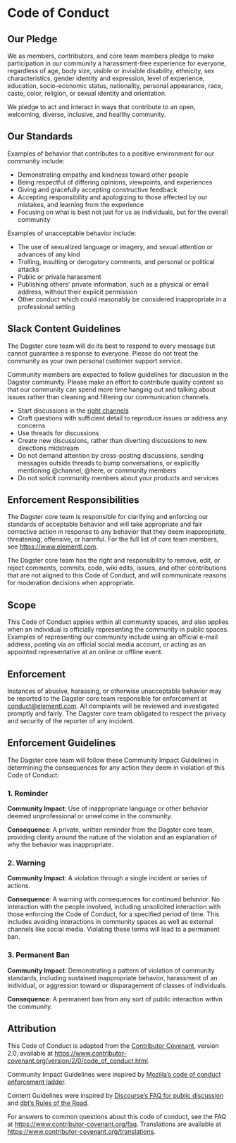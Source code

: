 # Code of Conduct

## Our Pledge

We as members, contributors, and core team members pledge to make participation in our community a harassment-free experience for everyone, regardless of age, body size, visible or invisible disability, ethnicity, sex characteristics, gender identity and expression, level of experience, education, socio-economic status, nationality, personal appearance, race, caste, color, religion, or sexual identity and orientation.

We pledge to act and interact in ways that contribute to an open, welcoming, diverse, inclusive, and healthy community.

## Our Standards

Examples of behavior that contributes to a positive environment for our community include:

- Demonstrating empathy and kindness toward other people
- Being respectful of differing opinions, viewpoints, and experiences
- Giving and gracefully accepting constructive feedback
- Accepting responsibility and apologizing to those affected by our mistakes, and learning from the experience
- Focusing on what is best not just for us as individuals, but for the overall community

Examples of unacceptable behavior include:

- The use of sexualized language or imagery, and sexual attention or advances of any kind
- Trolling, insulting or derogatory comments, and personal or political attacks
- Public or private harassment
- Publishing others’ private information, such as a physical or email address, without their explicit permission
- Other conduct which could reasonably be considered inappropriate in a professional setting

## Slack Content Guidelines

The Dagster core team will do its best to respond to every message but cannot guarantee a response to everyone. Please do not treat the community as your own personal customer support service.

Community members are expected to follow guidelines for discussion in the Dagster community. Please make an effort to contribute quality content so that our community can spend more time hanging out and talking about issues rather than cleaning and filtering our communication channels.

- Start discussions in the [right channels](https://app.slack.com/client/TCDGQDUKF/browse-channels)
- Craft questions with sufficient detail to reproduce issues or address any concerns
- Use threads for discussions
- Create new discussions, rather than diverting discussions to new directions midstream
- Do not demand attention by cross-posting discussions, sending messages outside threads to bump conversations, or explicitly mentioning @channel, @here, or community members
- Do not solicit community members about your products and services

## Enforcement Responsibilities

The Dagster core team is responsible for clarifying and enforcing our standards of acceptable behavior and will take appropriate and fair corrective action in response to any behavior that they deem inappropriate, threatening, offensive, or harmful. For the full list of core team members, see <https://www.elementl.com>.

The Dagster core team has the right and responsibility to remove, edit, or reject comments, commits, code, wiki edits, issues, and other contributions that are not aligned to this Code of Conduct, and will communicate reasons for moderation decisions when appropriate.

## Scope

This Code of Conduct applies within all community spaces, and also applies when an individual is officially representing the community in public spaces. Examples of representing our community include using an official e-mail address, posting via an official social media account, or acting as an appointed representative at an online or offline event.

## Enforcement

Instances of abusive, harassing, or otherwise unacceptable behavior may be reported to the Dagster core team responsible for enforcement at <conduct@elementl.com>. All complaints will be reviewed and investigated promptly and fairly. The Dagster core team obligated to respect the privacy and security of the reporter of any incident.

## Enforcement Guidelines

The Dagster core team will follow these Community Impact Guidelines in determining the consequences for any action they deem in violation of this Code of Conduct:

### 1. Reminder

**Community Impact**: Use of inappropriate language or other behavior deemed unprofessional or unwelcome in the community.

**Consequence**: A private, written reminder from the Dagster core team, providing clarity around the nature of the violation and an explanation of why the behavior was inappropriate.

### 2. Warning

**Community Impact**: A violation through a single incident or series of actions.

**Consequence**: A warning with consequences for continued behavior. No interaction with the people involved, including unsolicited interaction with those enforcing the Code of Conduct, for a specified period of time. This includes avoiding interactions in community spaces as well as external channels like social media. Violating these terms will lead to a permanent ban.

### 3. Permanent Ban

**Community Impact**: Demonstrating a pattern of violation of community standards, including sustained inappropriate behavior, harassment of an individual, or aggression toward or disparagement of classes of individuals.

**Consequence**: A permanent ban from any sort of public interaction within the community.

## Attribution

This Code of Conduct is adapted from the [Contributor Covenant](https://www.contributor-covenant.org/), version 2.0, available at <https://www.contributor-covenant.org/version/2/0/code_of_conduct.html>.

Community Impact Guidelines were inspired by [Mozilla’s code of conduct enforcement ladder](https://github.com/mozilla/diversity).

Content Guidelines were inspired by [Discourse’s FAQ for public discussion](https://meta.discourse.org/faq) and [dbt’s Rules of the Road](https://docs.getdbt.com/docs/contributing/slack-rules-of-the-road).

For answers to common questions about this code of conduct, see the FAQ at <https://www.contributor-covenant.org/faq>. Translations are available at <https://www.contributor-covenant.org/translations>.
